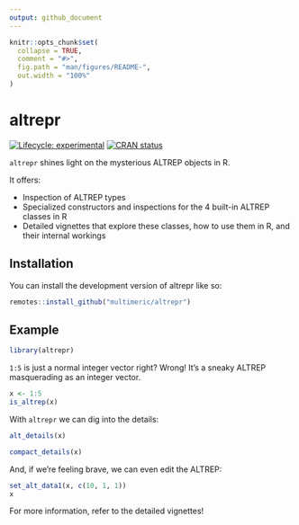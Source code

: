 ```yaml
---
output: github_document
---
```


<!-- README.md is generated from README.Rmd. Please edit that file -->

```r
knitr::opts_chunk$set(
  collapse = TRUE,
  comment = "#>",
  fig.path = "man/figures/README-",
  out.width = "100%"
)
```

# altrepr

<!-- badges: start -->
[![Lifecycle: experimental](https://img.shields.io/badge/lifecycle-experimental-orange.svg)](https://lifecycle.r-lib.org/articles/stages.html#experimental)
[![CRAN status](https://www.r-pkg.org/badges/version/altrepr)](https://CRAN.R-project.org/package=altrepr)
<!-- badges: end -->

`altrepr` shines light on the mysterious ALTREP objects in R.

It offers:

* Inspection of ALTREP types
* Specialized constructors and inspections for the 4 built-in ALTREP classes in R
* Detailed vignettes that explore these classes, how to use them in R, and
  their internal workings

## Installation

You can install the development version of altrepr like so:

``` r
remotes::install_github("multimeric/altrepr")
```

## Example

```r
library(altrepr)
```

`1:5` is just a normal integer vector right? Wrong! It's a sneaky ALTREP
masquerading as an integer vector.

```r
x <- 1:5
is_altrep(x)
```

With `altrepr` we can dig into the details:
```r
alt_details(x)
```
```r
compact_details(x)
```

And, if we're feeling brave, we can even edit the ALTREP:
```r
set_alt_data1(x, c(10, 1, 1))
x
```

For more information, refer to the detailed vignettes!
